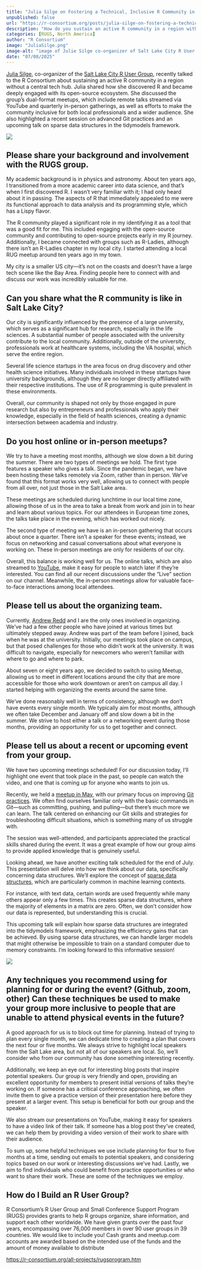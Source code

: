 ```yaml
---
title: "Julia Silge on Fostering a Technical, Inclusive R Community in Salt Lake City"
unpublished: false
url: "https://r-consortium.org/posts/julia-silge-on-fostering-a-technical-inclusive-r-community-in-salt-lake-city"
description: "How do you sustain an active R community in a region without a central tech hub?"
categories: [RUGS, North America]
author: "R Consortium"
image: "JuliaSilge.png"
image-alt: "image of Julie Silge co-organizer of Salt Lake City R User Group" 
date: "07/08/2025"
---
```


[Julia Silge](https://www.linkedin.com/in/juliasilge/), co-organizer of the [Salt Lake City R User Group](https://www.meetup.com/slc-rug/), recently talked to the R Consortium about sustaining an active R community in a region without a central tech hub. Julia shared how she discovered R and became deeply engaged with its open-source ecosystem. She discussed the group’s dual-format meetups, which include remote talks streamed via YouTube and quarterly in-person gatherings, as well as efforts to make the community inclusive for both local professionals and a wider audience. She also highlighted a recent session on advanced Git practices and an upcoming talk on sparse data structures in the tidymodels framework.

![](JuliaSilge.png)

## Please share your background and involvement with the RUGS group.

My academic background is in physics and astronomy. About ten years ago, I transitioned from a more academic career into data science, and that’s when I first discovered R. I wasn't very familiar with it; I had only heard about it in passing. The aspects of R that immediately appealed to me were its functional approach to data analysis and its programming style, which has a Lispy flavor. 

The R community played a significant role in my identifying it as a tool that was a good fit for me. This included engaging with the open-source community and contributing to open-source projects early in my R journey. Additionally, I became connected with groups such as R-Ladies, although there isn’t an R-Ladies chapter in my local city. I started attending a local RUG meetup around ten years ago in my town. 

My city is a smaller US city—it’s not on the coasts and doesn’t have a large tech scene like the Bay Area. Finding people here to connect with and discuss our work was incredibly valuable for me.

## Can you share what the R community is like in Salt Lake City?

Our city is significantly influenced by the presence of a large university, which serves as a significant hub for research, especially in the life sciences. A substantial number of people associated with the university contribute to the local community. Additionally, outside of the university, professionals work at healthcare systems, including the VA hospital, which serve the entire region. 

Several life science startups in the area focus on drug discovery and other health science initiatives. Many individuals involved in these startups have university backgrounds, although they are no longer directly affiliated with their respective institutions. The use of R programming is quite prevalent in these environments.

Overall, our community is shaped not only by those engaged in pure research but also by entrepreneurs and professionals who apply their knowledge, especially in the field of health sciences, creating a dynamic intersection between academia and industry.

## Do you host online or in-person meetups?

We try to have a meeting most months, although we slow down a bit during the summer. There are two types of meetings we hold. The first type features a speaker who gives a talk. Since the pandemic began, we have been hosting these talks remotely via Zoom, rather than in person. We’ve found that this format works very well, allowing us to connect with people from all over, not just those in the Salt Lake area.

These meetings are scheduled during lunchtime in our local time zone, allowing those of us in the area to take a break from work and join in to hear and learn about various topics. For our attendees in European time zones, the talks take place in the evening, which has worked out nicely.

The second type of meeting we have is an in-person gathering that occurs about once a quarter. There isn’t a speaker for these events; instead, we focus on networking and casual conversations about what everyone is working on. These in-person meetings are only for residents of our city. 

Overall, this balance is working well for us. The online talks, which are also streamed to [YouTube](https://www.youtube.com/@slcrug/streams), make it easy for people to watch later if they're interested. You can find all our recent discussions under the "Live" section on our channel. Meanwhile, the in-person meetings allow for valuable face-to-face interactions among local attendees.

## Please tell us about the organizing team.

Currently, [Andrew Redd](https://www.linkedin.com/in/andrew-redd-202b5736/) and I are the only ones involved in organizing. We’ve had a few other people who have joined at various times but ultimately stepped away. Andrew was part of the team before I joined, back when he was at the university. Initially, our meetings took place on campus, but that posed challenges for those who didn’t work at the university. It was difficult to navigate, especially for newcomers who weren’t familiar with where to go and where to park.

About seven or eight years ago, we decided to switch to using Meetup, allowing us to meet in different locations around the city that are more accessible for those who work downtown or aren’t on campus all day. I started helping with organizing the events around the same time. 

We’ve done reasonably well in terms of consistency, although we don’t have events every single month. We typically aim for most months, although we often take December and January off and slow down a bit in the summer. We strive to host either a talk or a networking event during those months, providing an opportunity for us to get together and connect.




## Please tell us about a recent or upcoming event from your group.

We have two upcoming meetings scheduled! For our discussion today, I'll highlight one event that took place in the past, so people can watch the video, and one that is coming up for anyone who wants to join us.

Recently, we held a [meetup in May](https://www.youtube.com/watch?v=IEAEvcnA9Hs), with our primary focus on improving [Git practices](https://www.meetup.com/slc-rug/events/304955799/). We often find ourselves familiar only with the basic commands in Git—such as committing, pushing, and pulling—but there's much more we can learn. The talk centered on enhancing our Git skills and strategies for troubleshooting difficult situations, which is something many of us struggle with. 

The session was well-attended, and participants appreciated the practical skills shared during the event. It was a great example of how our group aims to provide applied knowledge that is genuinely useful.

Looking ahead, we have another exciting talk scheduled for the end of July. This presentation will delve into how we think about our data, specifically concerning data structures. We'll explore the concept of [sparse data structures](https://www.meetup.com/slc-rug/events/307528267/), which are particularly common in machine learning contexts. 

For instance, with text data, certain words are used frequently while many others appear only a few times. This creates sparse data structures, where the majority of elements in a matrix are zero. Often, we don’t consider how our data is represented, but understanding this is crucial. 

This upcoming talk will explain how sparse data structures are integrated into the tidymodels framework, emphasizing the efficiency gains that can be achieved. By using sparse data structures, we can handle larger models that might otherwise be impossible to train on a standard computer due to memory constraints. I’m looking forward to this informative session!

![](SaltLakeCityOnlineMeetup.png)

## Any techniques you recommend using for planning for or during the event? (Github, zoom, other) Can these techniques be used to make your group more inclusive to people that are unable to attend physical events in the future?

A good approach for us is to block out time for planning. Instead of trying to plan every single month, we can dedicate time to creating a plan that covers the next four or five months. We always strive to highlight local speakers from the Salt Lake area, but not all of our speakers are local. So, we’ll consider who from our community has done something interesting recently.

Additionally, we keep an eye out for interesting blog posts that inspire potential speakers. Our group is very friendly and open, providing an excellent opportunity for members to present initial versions of talks they're working on. If someone has a critical conference approaching, we often invite them to give a practice version of their presentation here before they present at a larger event. This setup is beneficial for both our group and the speaker.

We also stream our presentations on YouTube, making it easy for speakers to have a video link of their talk. If someone has a blog post they’ve created, we can help them by providing a video version of their work to share with their audience.

To sum up, some helpful techniques we use include planning for four to five months at a time, sending out emails to potential speakers, and considering topics based on our work or interesting discussions we've had. Lastly, we aim to find individuals who could benefit from practice opportunities or who want to share their work. These are some of the techniques we employ.

## How do I Build an R User Group?

R Consortium’s R User Group and Small Conference Support Program (RUGS) provides grants to help R groups organize, share information, and support each other worldwide. We have given grants over the past four years, encompassing over 76,000 members in over 90 user groups in 39 countries. We would like to include you! Cash grants and meetup.com accounts are awarded based on the intended use of the funds and the amount of money available to distribute

[https://r-consortium.org/all-projects/rugsprogram.htm](https://r-consortium.org/all-projects/rugsprogram.html)
